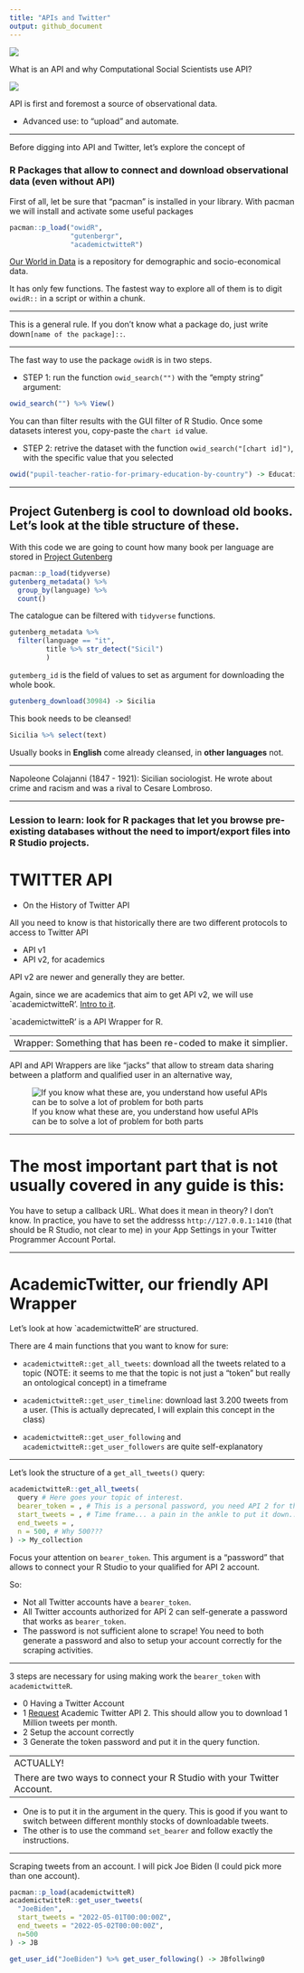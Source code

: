 ```yaml
---
title: "APIs and Twitter"
output: github_document
---
```


![](API0.png)

What is an API and why Computational Social Scientists use API?

![](API1.png)

API is first and foremost a source of observational data.

- Advanced use: to "upload" and automate.

---

Before digging into API and Twitter, let's explore the concept of

### R Packages that allow to connect and download observational data (even without API)

First of all, let be sure that "pacman" is installed in your library.
With pacman we will install and activate some useful packages

```r
pacman::p_load("owidR",
               "gutenbergr",
               "academictwitteR")
```

[Our World in Data](https://ourworldindata.org/) is a repository for demographic and socio-economical data.

It has only few functions. The fastest way to explore all of them is to digit `owidR::` in a script or within a chunk.

---

This is a general rule. If you don't know what a package do, just write down`[name of the package]::`.

---

The fast way to use the package `owidR` is in two steps.

- STEP 1: run the function `owid_search("")` with the "empty string" argument:
```r
owid_search("") %>% View()
```

You can than filter results with the GUI filter of R Studio.
Once some datasets interest you, copy-paste the `chart id` value.

- STEP 2: retrive the dataset with the function `owid_search("[chart id]")`, with the specific value that you selected 


```r
owid("pupil-teacher-ratio-for-primary-education-by-country") -> Education
```

---

## Project Gutenberg is cool to download old books. Let's look at the tible structure of these.


With this code we are going to count how many book per language are stored in [Project Gutenberg](https://www.gutenberg.org/)

```r
pacman::p_load(tidyverse)
gutenberg_metadata() %>%
  group_by(language) %>%
  count()
```

The catalogue can be filtered with `tidyverse` functions.

```r
gutenberg_metadata %>%
  filter(language == "it",
         title %>% str_detect("Sicil")
         )
```

`gutemberg_id` is the field of values to set as argument for downloading the whole book.

```r
gutenberg_download(30984) -> Sicilia
```

This book needs to be cleansed!

```r
Sicilia %>% select(text)
```

Usually books in **English** come already cleansed, in **other languages** not.

---

Napoleone Colajanni (1847 - 1921): Sicilian sociologist.
He wrote about crime and racism and was a rival to Cesare Lombroso.

---

### Lession to learn: look for R packages that let you browse pre-existing databases without the need to import/export files into R Studio projects.

# TWITTER API

- On the History of Twitter API

All you need to know is that historically there are two different protocols to access to Twitter API

- API v1
- API v2, for academics

API v2 are newer and generally they are better. 

Again, since we are academics that aim to get API v2, we will use `academictwitteR'. [Intro to it](https://cran.r-project.org/web/packages/academictwitteR/vignettes/academictwitteR-intro.html).

`academictwitteR' is a API Wrapper for R.

---
Wrapper: Something that has been re-coded to make it simplier.
---

API and API Wrappers are like "jacks" that allow to stream data sharing between a platform and qualified user in an alternative way,

![If you know what these are, you understand how useful APIs can be to solve a lot of problem for both parts](powerlines.jpg)

---

# The most important part that is not usually covered in any guide is this:

You have to setup a callback URL. What does it mean in theory? I don't know. In practice, you have to set the addresss `http://127.0.0.1:1410` (that should be R Studio, not clear to me) in your App Settings in your Twitter Programmer Account Portal.

---

# AcademicTwitter, our friendly API Wrapper

Let's look at how `academictwitteR' are structured.

There are 4 main functions that you want to know for sure:

- `academictwitteR::get_all_tweets`: download all the tweets related to a topic (NOTE: it seems to me that the topic is not just a "token" but really an ontological concept) in a timeframe

- `academictwitteR::get_user_timeline`: download last 3.200 tweets from a user. (This is actually deprecated, I will explain this concept in the class)

- `academictwitteR::get_user_following` and `academictwitteR::get_user_followers` are quite self-explanatory

---

Let's look the structure of a `get_all_tweets()` query:

```r
academictwitteR::get_all_tweets(
  query # Here goes your topic of interest. 
  bearer_token = , # This is a personal password, you need API 2 for this
  start_tweets = , # Time frame... a pain in the ankle to put it down...
  end_tweets = ,
  n = 500, # Why 500???
) -> My_collection

```

Focus your attention on `bearer_token`. This argument is a "password" that allows to connect your R Studio to your qualified for API 2 account.

So:

- Not all Twitter accounts have a `bearer_token`.
- All Twitter accounts authorized for API 2 can self-generate a password that works as `bearer_token`.
- The password is not sufficient alone to scrape! You need to both generate a password and also to setup your account correctly for the scraping activities.

---

3 steps are necessary for using making work the `bearer_token` with `academictwitteR`.

- 0 Having a Twitter Account
- 1 [Request](https://developer.twitter.com/en/portal/petition/essential/basic-info) Academic Twitter API 2. This should allow you to download 1 Million tweets per month.
- 2 Setup the account correctly
- 3 Generate the token password and put it in the query function.

---
ACTUALLY!
There are two ways to connect your R Studio with your Twitter Account. 
---

- One is to put it in the argument in the query. This is good if you want to switch between different monthly stocks of downloadable tweets.
- The other is to use the command `set_bearer` and follow exactly the instructions.

---

Scraping tweets from an account. I will pick Joe Biden (I could pick more than one account).

```r
pacman::p_load(academictwitteR)
academictwitteR::get_user_tweets(
  "JoeBiden",
  start_tweets = "2022-05-01T00:00:00Z",
  end_tweets = "2022-05-02T00:00:00Z",
  n=500
) -> JB
```

```r
get_user_id("JoeBiden") %>% get_user_following() -> JBfollwing0
```


